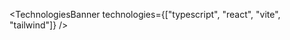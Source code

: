 
<GithubLink
  link="https://github.com/uoclass/statistik"
  text="Statistik GitHub"
/>

<TechnologiesBanner
  technologies={["typescript", "react", "vite", "tailwind"]}
/>
